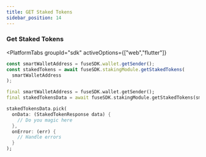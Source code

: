 ```yaml
---
title: GET Staked Tokens
sidebar_position: 14
---
```



### Get Staked Tokens

<PlatformTabs
	groupId="sdk"
	activeOptions={["web","flutter"]}
>
<PlatformTabItem value="web">

```typescript
const smartWalletAddress = fuseSDK.wallet.getSender();
const stakedTokens = await fuseSDK.stakingModule.getStakedTokens(
  smartWalletAddress
);
```

</PlatformTabItem>

<PlatformTabItem value="flutter">

```dart
final smartWalletAddress = fuseSDK.wallet.getSender();
final stakedTokensData = await fuseSDK.stakingModule.getStakedTokens(smartWalletAddress);

stakedTokensData.pick(
  onData: (StakedTokenResponse data) {
    // Do you magic here
  },
  onError: (err) {
    // Handle errors
  }
);
```

</PlatformTabItem>
</PlatformTabs>
